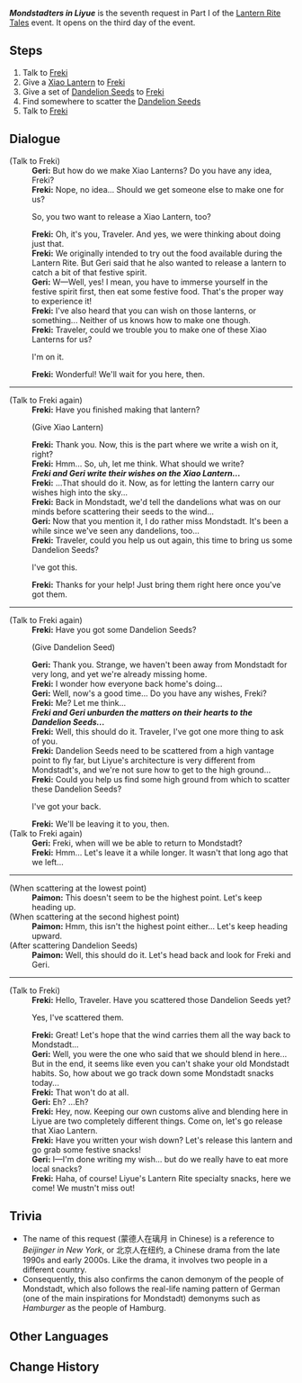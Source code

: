 {{Quest Infobox
|id            = 41343
|image         = 
|type          = World
|event_name    = Lantern Rite Tales
|summary       = 
|requirement   = Complete [[City of Chores]]
|startLocation = [[Liyue Harbor]], [[Liyue]]
|prev          = 
|next          = 
|exp           = 
|mora          = 20,000
|primogems     = 30
|other         = {{Card|Festive Fever (Lantern Rite)|100}}
|characters    = Freki; Geri; Paimon; Traveler
|region        = Liyue
|area          = Sea of Clouds
|subarea       = Liyue Harbor
}}
'''''Mondstadters in Liyue''''' is the seventh request in Part I of the [[Lantern Rite Tales]] event. It opens on the third day of the event.

==Steps==
# Talk to [[Freki]]
# Give a [[Xiao Lantern]] to [[Freki]]
# Give a set of [[Dandelion Seed]]s to [[Freki]]
# Find somewhere to scatter the [[Dandelion Seed]]s
# Talk to [[Freki]]

==Dialogue==
{{Quest Description|[[Freki]] and [[Geri]] are getting a little homesick...}}
{{Dialogue start}}
;(Talk to Freki)
:'''Geri:''' But how do we make Xiao Lanterns? Do you have any idea, Freki?
:'''Freki:''' Nope, no idea... Should we get someone else to make one for us?
:{{DIcon}} So, you two want to release a Xiao Lantern, too?
:'''Freki:''' Oh, it's you, Traveler. And yes, we were thinking about doing just that.
:'''Freki:''' We originally intended to try out the food available during the Lantern Rite. But Geri said that he also wanted to release a lantern to catch a bit of that festive spirit.
:'''Geri:''' W&mdash;Well, yes! I mean, you have to immerse yourself in the festive spirit first, then eat some festive food. That's the proper way to experience it!
:'''Freki:''' I've also heard that you can wish on those lanterns, or something... Neither of us knows how to make one though.
:'''Freki:''' Traveler, could we trouble you to make one of these Xiao Lanterns for us?
:{{DIcon}} I'm on it.
:'''Freki:''' Wonderful! We'll wait for you here, then.
----
;(Talk to Freki again)
:'''Freki:''' Have you finished making that lantern?
:;(Give Xiao Lantern)
:'''Freki:''' Thank you. Now, this is the part where we write a wish on it, right?
:'''Freki:''' Hmm... So, uh, let me think. What should we write?
:'''''Freki and Geri write their wishes on the Xiao Lantern...'''''
:'''Freki:''' ...That should do it. Now, as for letting the lantern carry our wishes high into the sky...
:'''Freki:''' Back in Mondstadt, we'd tell the dandelions what was on our minds before scattering their seeds to the wind...
:'''Geri:''' Now that you mention it, I do rather miss Mondstadt. It's been a while since we've seen any dandelions, too...
:'''Freki:''' Traveler, could you help us out again, this time to bring us some Dandelion Seeds?
:{{DIcon}} I've got this.
:'''Freki:''' Thanks for your help! Just bring them right here once you've got them.
----
;(Talk to Freki again)
:'''Freki:''' Have you got some Dandelion Seeds?
:;(Give Dandelion Seed)
:'''Geri:''' Thank you. Strange, we haven't been away from Mondstadt for very long, and yet we're already missing home.
:'''Freki:''' I wonder how everyone back home's doing...
:'''Geri:''' Well, now's a good time... Do you have any wishes, Freki?
:'''Freki:''' Me? Let me think...
:'''''Freki and Geri unburden the matters on their hearts to the Dandelion Seeds...'''''
:'''Freki:''' Well, this should do it. Traveler, I've got one more thing to ask of you.
:'''Freki:''' Dandelion Seeds need to be scattered from a high vantage point to fly far, but Liyue's architecture is very different from Mondstadt's, and we're not sure how to get to the high ground...
:'''Freki:''' Could you help us find some high ground from which to scatter these Dandelion Seeds?
:{{DIcon}} I've got your back.
:'''Freki:''' We'll be leaving it to you, then.
;(Talk to Freki again)
:'''Geri:''' Freki, when will we be able to return to Mondstadt?
:'''Freki:''' Hmm... Let's leave it a while longer. It wasn't that long ago that we left...
----
;(When scattering at the lowest point)
:'''Paimon:''' This doesn't seem to be the highest point. Let's keep heading up.
;(When scattering at the second highest point)
:'''Paimon:''' Hmm, this isn't the highest point either... Let's keep heading upward.
;(After scattering Dandelion Seeds)
:'''Paimon:''' Well, this should do it. Let's head back and look for Freki and Geri.
----
;(Talk to Freki)
:'''Freki:''' Hello, Traveler. Have you scattered those Dandelion Seeds yet?
:{{DIcon}} Yes, I've scattered them.
:'''Freki:''' Great! Let's hope that the wind carries them all the way back to Mondstadt...
:'''Geri:''' Well, you were the one who said that we should blend in here... But in the end, it seems like even you can't shake your old Mondstadt habits. So, how about we go track down some Mondstadt snacks today...
:'''Freki:''' That won't do at all.
:'''Geri:''' Eh? ...Eh?
:'''Freki:''' Hey, now. Keeping our own customs alive and blending here in Liyue are two completely different things. Come on, let's go release that Xiao Lantern.
:'''Freki:''' Have you written your wish down? Let's release this lantern and go grab some festive snacks!
:'''Geri:''' I&mdash;I'm done writing my wish... but do we really have to eat more local snacks?
:'''Freki:''' Haha, of course! Liyue's Lantern Rite specialty snacks, here we come! We mustn't miss out!
{{Dialogue end}}

==Trivia==
* The name of this request (蒙德人在璃月 in Chinese) is a reference to ''Beijinger in New York'', or 北京人在纽约, a Chinese drama from the late 1990s and early 2000s. Like the drama, it involves two people in a different country.
*Consequently, this also confirms the canon demonym of the people of Mondstadt, which also follows the real-life naming pattern of German (one of the main inspirations for Mondstadt) demonyms such as ''Hamburger'' as the people of Hamburg.

==Other Languages==
{{Other Languages
|en      = Mondstadters in Liyue
|zhs     = 蒙德人，在璃月
|zhs_rm  = Méngdé-rén, zài Líyuè
|zht     = 蒙德人，在璃月
|zht_rm  = Méngdé-rén, zài Líyuè
|zh_tl   = Mondstadters, in Liyue
|ja      = 璃月にいるモンド人
|ja_rm   = Riiyue ni iru Mondo hito
|ja_tl   = Mondstadters in Liyue
|ko      = 리월의 몬드 사람
|ko_rm   = Riwol-ui Mondeu Saram
|ko_tl   = Mondstadters in Liyue
|es      = Personas de Mondstadt en Liyue
|es_tl   = Mondstadters in Liyue
|fr      = Des Mondstadtois à Liyue
|fr_tl   = Mondstadters in Liyue
|ru      = Приключения мондштадтцев в Ли Юэ
|ru_tl   = Mondstadters' Adventures in Liyue
|th      = ชาว Mondstadt ใน Liyue
|th_rm   = 
|th_tl   = 
|vi      = Người Mondstadt ở Liyue
|vi_tl   = 
|de      = Mondstädter in Liyue
|de_tl   = Mondstadters in Liyue
|id      = Rakyat Mondstadt di Liyue
|id_tl   = Mondstadters in Liyue
|pt      = Pessoas de Mondstadt em Liyue
|pt_tl   = 
}}

==Change History==
{{Change History|1.3}}
